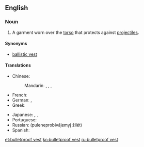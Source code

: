 ==English==
{{wikipedia}}

===Noun===
{{en-noun}}

# A garment worn over the [[torso]] that protects against [[projectile]]s.

====Synonyms====
* [[ballistic vest]]

====Translations====
{{trans-top|bulletproof vest}}
* Chinese:
*: Mandarin: {{t|cmn|防彈衣|sc=Hani}}, {{t|cmn|防弹衣|tr=fángdànyī|sc=Hani}}, {{t|cmn|鋼絲背心|sc=Hani}}, {{t|cmn|钢丝背心|tr=gāngsī bèixīn|sc=Hani}}
* French: {{t|fr|gilet pare-balles|m}}
* German: {{t|de|beschusshemmende Weste|f}}, {{t|de|durchschusshemmende Weste|f}}
* Greek: {{t-|el|αλεξίσφαιρο γιλέκο|n|tr=alexísfairo giléko}}
{{trans-mid}}
* Japanese: {{t|ja|バリスティックベスト|tr=barisutikkubesuto |sc=Jpan}}, {{t|ja|ブレットプルーフベスト|tr=burettopurūfubesuto|sc=Jpan}}, {{t|ja|防弾チョッキ|tr=bōdan-chokki|sc=Jpan}}
* Portuguese: {{t-|pt|colete à prova de balas|m}}
* Russian: {{t+|ru|бронежилет|m|tr=bronežilét}} {{l|ru|пуленепробиваемый}} {{l|ru|жилет}} (puleneprobivájemyj žilét) {{m}}
* Spanish: {{t+|es|chaleco antibalas|m}}
{{trans-bottom}}

[[et:bulletproof vest]]
[[kn:bulletproof vest]]
[[ru:bulletproof vest]]